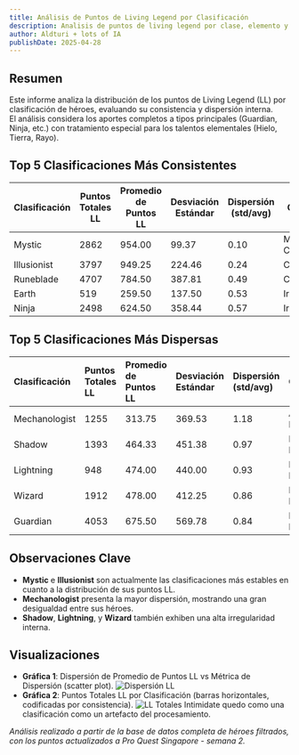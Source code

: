 ```yaml
---
title: Análisis de Puntos de Living Legend por Clasificación
description: Analisis de puntos de living legend por clase, elemento y categoria
author: Aldturi + lots of IA
publishDate: 2025-04-28
---
```


## Resumen

Este informe analiza la distribución de los puntos de Living Legend (LL) por clasificación de héroes, evaluando su consistencia y dispersión interna.  
El análisis considera los aportes completos a tipos principales
(Guardian, Ninja, etc.) con tratamiento especial para los talentos
elementales (Hielo, Tierra, Rayo).

## Top 5 Clasificaciones Más Consistentes


| Clasificación | Puntos Totales LL | Promedio de Puntos LL | Desviación Estándar | Dispersión (std/avg) | Categoría       |
|---------------|-------------------|-----------------------|---------------------|----------------------|-----------------|
| Mystic        | 2862              | 954.00                | 99.37               | 0.10                 | Muy Consistente |
| Illusionist   | 3797              | 949.25                | 224.46              | 0.24                 | Consistente     |
| Runeblade     | 4707              | 784.50                | 387.81              | 0.49                 | Consistente     |
| Earth         | 519               | 259.50                | 137.50              | 0.53                 | Irregular       |
| Ninja         | 2498              | 624.50                | 358.44              | 0.57                 | Irregular       |


## Top 5 Clasificaciones Más Dispersas

| Clasificación | Puntos Totales LL | Promedio de Puntos LL | Desviación Estándar | Dispersión (std/avg) | Categoría           |
|:--------------|:------------------|:----------------------|:--------------------|:---------------------|:--------------------|
| Mechanologist | 1255               | 313.75                 | 369.53               | 1.18                  | Altamente Disperso  |
| Shadow        | 1393               | 464.33                 | 451.38               | 0.97                  | Muy Irregular       |
| Lightning     | 948                | 474.00                 | 440.00               | 0.93                  | Muy Irregular       |
| Wizard        | 1912               | 478.00                 | 412.25               | 0.86                  | Muy Irregular       |
| Guardian      | 4053               | 675.50                 | 569.78               | 0.84                  | Muy Irregular       |


## Observaciones Clave

- **Mystic** e **Illusionist** son actualmente las clasificaciones más estables en cuanto a la distribución de sus puntos LL.
- **Mechanologist** presenta la mayor dispersión, mostrando una gran desigualdad entre sus héroes.
- **Shadow**, **Lightning**, y **Wizard** también exhiben una alta irregularidad interna.

## Visualizaciones

- **Gráfica 1**: Dispersión de Promedio de Puntos LL vs Métrica de Dispersión (scatter plot).
  ![Dispersión LL](https://static.fabtcgcolombia.club/public/r2/stats/202504/ll-dispersion.png)
- **Gráfica 2**: Puntos Totales LL por Clasificación (barras horizontales, codificadas por consistencia).
  ![LL Totales](https://static.fabtcgcolombia.club/public/r2/stats/202504/ll-puntos-totales.png)
  Intimidate quedo como una clasificación como un artefacto del procesamiento. 

_Análisis realizado a partir de la base de datos completa de héroes filtrados, con los puntos actualizados a Pro Quest Singapore - semana 2._
